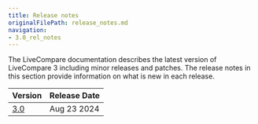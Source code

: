 ```yaml
---
title: Release notes
originalFilePath: release_notes.md
navigation:
- 3.0_rel_notes
---
```


The LiveCompare documentation describes the latest version of LiveCompare 3 including minor releases and patches. The release notes in this section provide information on what is new in each release. 

| Version                  | Release Date |
|--------------------------|--------------|
| [3.0](3.0_rel_notes.mdx) | Aug 23 2024  |


